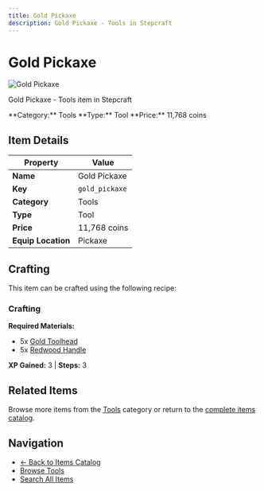 ```yaml
---
title: Gold Pickaxe
description: Gold Pickaxe - Tools in Stepcraft
---
```


# Gold Pickaxe

<div className="flex items-start gap-6 mb-8">
  <div className="flex-shrink-0">
    <img src="/assets/resources/smithing/gold_pickaxe.png" alt="Gold Pickaxe" className="w-24 h-24 border rounded-lg" />
  </div>
  <div className="flex-1">
    <div className="space-y-2">
      <p className="text-lg text-muted-foreground">Gold Pickaxe - Tools item in Stepcraft</p>
      <div className="flex flex-wrap gap-4 text-sm">
        <span className="px-2 py-1 bg-blue-100 dark:bg-blue-900 rounded-md">
          **Category:** Tools
        </span>
        <span className="px-2 py-1 bg-green-100 dark:bg-green-900 rounded-md">
          **Type:** Tool
        </span>
        <span className="px-2 py-1 bg-yellow-100 dark:bg-yellow-900 rounded-md">
          **Price:** 11,768 coins
        </span>
      </div>
    </div>
  </div>
</div>

## Item Details

| Property | Value |
|----------|-------|
| **Name** | Gold Pickaxe |
| **Key** | `gold_pickaxe` |
| **Category** | Tools |
| **Type** | Tool |
| **Price** | 11,768 coins |
| **Equip Location** | Pickaxe |



## Crafting

This item can be crafted using the following recipe:

### Crafting

**Required Materials:**
- 5x [Gold Toolhead](/docs/resources/individual/gold_toolhead)
- 5x [Redwood Handle](/docs/resources/individual/redwood_handle)

**XP Gained:** 3 | **Steps:** 3



## Related Items

Browse more items from the [Tools](/docs/items#tools) category or return to the [complete items catalog](/docs/items).

## Navigation

- [← Back to Items Catalog](/docs/items)
- [Browse Tools](/docs/items#tools)
- [Search All Items](/search)

